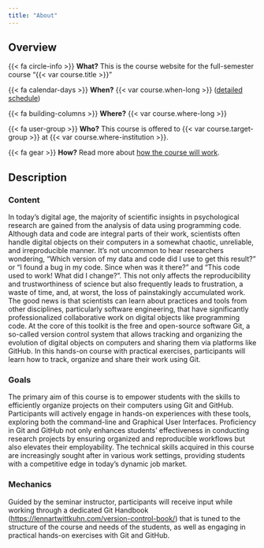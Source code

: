 ```yaml
---
title: "About"
---
```


## Overview

{{< fa circle-info >}} **What?** This is the course website for the full-semester course "{{< var course.title >}}"

{{< fa calendar-days >}} **When?**  {{< var course.when-long >}} ([detailed schedule](schedule.qmd))

{{< fa building-columns >}} **Where?** {{< var course.where-long >}}

{{< fa user-group >}} **Who?** This course is offered to {{< var course.target-group >}} at {{< var course.where-institution >}}.

{{< fa gear >}} **How?** Read more about [how the course will work](mechanics.qmd).

## Description

### Content

In today's digital age, the majority of scientific insights in psychological research are gained from the analysis of data using programming code.
Although data and code are integral parts of their work, scientists often handle digital objects on their computers in a somewhat chaotic, unreliable, and irreproducible manner.
It's not uncommon to hear researchers wondering, "Which version of my data and code did I use to get this result?" or "I found a bug in my code. Since when was it there?" and "This code used to work! What did I change?".
This not only affects the reproducibility and trustworthiness of science but also frequently leads to frustration, a waste of time, and, at worst, the loss of painstakingly accumulated work.
The good news is that scientists can learn about practices and tools from other disciplines, particularly software engineering, that have significantly professionalized collaborative work on digital objects like programming code.
At the core of this toolkit is the free and open-source software Git, a so-called version control system that allows tracking and organizing the evolution of digital objects on computers and sharing them via platforms like GitHub.
In this hands-on course with practical exercises, participants will learn how to track, organize and share their work using Git.

### Goals

The primary aim of this course is to empower students with the skills to efficiently organize projects on their computers using Git and GitHub.
Participants will actively engage in hands-on experiences with these tools, exploring both the command-line and Graphical User Interfaces.
Proficiency in Git and GitHub not only enhances students' effectiveness in conducting research projects by ensuring organized and reproducible workflows but also elevates their employability.
The technical skills acquired in this course are increasingly sought after in various work settings, providing students with a competitive edge in today's dynamic job market.

### Mechanics

Guided by the seminar instructor, participants will receive input while working through a dedicated Git Handbook (<https://lennartwittkuhn.com/version-control-book/>) that is tuned to the structure of the course and needs of the students, as well as engaging in practical hands-on exercises with Git and GitHub.

